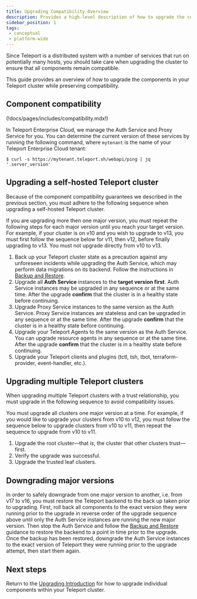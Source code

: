 ```yaml
---
title: Upgrading Compatibility Overview
description: Provides a high-level description of how to upgrade the components in your Teleport cluster. Read this guide before following upgrade instructions for your environment.
sidebar_position: 1
tags:
 - conceptual
 - platform-wide
---
```


Since Teleport is a distributed system with a number of services that run on
potentially many hosts, you should take care when upgrading the cluster to
ensure that all components remain compatible.

This guide provides an overview of how to upgrade the components in your
Teleport cluster while preserving compatibility.

## Component compatibility

(!docs/pages/includes/compatibility.mdx!)

In Teleport Enterprise Cloud, we manage the Auth Service and Proxy Service for
you. You can determine the current version of these services by running the
following command, where `mytenant` is the name of your Teleport Enterprise
Cloud tenant:

```code
$ curl -s https://mytenant.teleport.sh/webapi/ping | jq '.server_version'
```

## Upgrading a self-hosted Teleport cluster

Because of the component compatibility guarantees we described in the previous
section, you must adhere to the following sequence when upgrading a self-hosted
Teleport cluster.

<Admonition type="warning">
  If you are upgrading more then one major version, you must repeat the
  following steps for each major version until you reach your target version.
  For example, if your cluster is on v10 and you wish to upgrade to v13, you
  must first follow the sequence below for v11, then v12, before finally upgrading
  to v13. You must not upgrade directly from v10 to v13.
</Admonition>

1. Back up your Teleport cluster state as a precaution against any unforeseen
   incidents while upgrading the Auth Service, which may perform data
   migrations on its backend. Follow the instructions in [Backup and
   Restore](../zero-trust-access/management/operations/backup-restore.mdx).
1. Upgrade all **Auth Service** instances to the **target version first**.
   Auth Service instances may be upgraded in any sequence or at the same time. After
   the upgrade **confirm** that the cluster is in a healthy state before continuing.
1. Upgrade Proxy Service instances to the same version as the Auth
   Service. Proxy Service instances are stateless and can be upgraded in any
   sequence or at the same time. After the upgrade **confirm** that the cluster
   is in a healthy state before continuing.
1. Upgrade your Teleport Agents to the same version as the Auth Service.
   You can upgrade resource agents in any sequence or at the same time. After the
   upgrade **confirm** that the cluster is in a healthy state before continuing.
1. Upgrade your Teleport clients and plugins (tctl, tsh, tbot, terraform-provider, event-handler, etc.).

## Upgrading multiple Teleport clusters

When upgrading multiple Teleport clusters with a trust relationship, you must
upgrade in the following sequence to avoid compatibility issues.

You must upgrade all clusters one major version at a time. For example, if you
would like to upgrade your clusters from v10 to v12, you must follow the
sequence below to upgrade clusters from v10 to v11, then repeat the sequence to
upgrade from v10 to v11.

1. Upgrade the root cluster—that is, the cluster that other clusters
   trust—first.
1. Verify the upgrade was successful.
1. Upgrade the trusted leaf clusters.

## Downgrading major versions

In order to safely downgrade from one major version to another, i.e. from v17 to v16,
you must restore the Teleport backend to the back up taken prior to upgrading. First,
roll back all components to the exact version they were running prior to the upgrade in
reverse order of the upgrade sequence above until only the Auth Service instances are running
the new major version. Then stop the Auth Service and follow the
[Backup and Restore](../zero-trust-access/management/operations/backup-restore.mdx) guidance
to restore the backend to a point in time prior to the upgrade. Once the backup has been
restored, downgrade the Auth Service instances to the exact version of Teleport
they were running prior to the upgrade attempt, then start them again.

## Next steps

Return to the [Upgrading Introduction](upgrading.mdx) for how to upgrade
individual components within your Teleport cluster.
